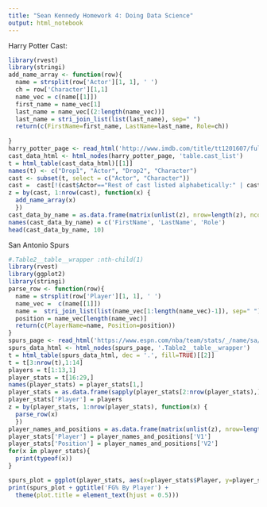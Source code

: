 ```yaml
---
title: "Sean Kennedy Homework 4: Doing Data Science"
output: html_notebook
---
```


Harry Potter Cast:

```r
library(rvest)
library(stringi)
add_name_array <- function(row){
  name = strsplit(row['Actor'][1, 1], ' ')
  ch = row['Character'][1,1]
  name_vec = c(name[[1]])
  first_name = name_vec[1]
  last_name = name_vec[(2:length(name_vec))]
  last_name = stri_join_list(list(last_name), sep=" ") 
  return(c(FirstName=first_name, LastName=last_name, Role=ch))
  
}
harry_potter_page <- read_html('http://www.imdb.com/title/tt1201607/fullcredits')
cast_data_html <- html_nodes(harry_potter_page, 'table.cast_list')
t = html_table(cast_data_html)[[1]]
names(t) <- c("Drop1", "Actor", "Drop2", "Character")
cast <- subset(t, select = c("Actor", "Character"))
cast =  cast[!(cast$Actor=="Rest of cast listed alphabetically:" | cast$Actor==""), ]
z = by(cast, 1:nrow(cast), function(x) {
  add_name_array(x)
  })
cast_data_by_name = as.data.frame(matrix(unlist(z), nrow=length(z), ncol=3, byrow=T))
names(cast_data_by_name) = c('FirstName', 'LastName', 'Role')
head(cast_data_by_name, 10)

```

San Antonio Spurs

```r
#.Table2__table__wrapper :nth-child(1)
library(rvest)
library(ggplot2)
library(stringi)
parse_row <- function(row){
  name = strsplit(row['Player'][1, 1], ' ')
  name_vec =  c(name[[1]])
  name =  stri_join_list(list(name_vec[1:length(name_vec)-1]), sep=" ")
  position = name_vec[length(name_vec)] 
  return(c(PlayerName=name, Position=position))
}
spurs_page <- read_html('https://www.espn.com/nba/team/stats/_/name/sa/san-antonio-spurs')
spurs_data_html <- html_nodes(spurs_page, '.Table2__table__wrapper')
t = html_table(spurs_data_html, dec = '.', fill=TRUE)[[2]]
t = t[3:nrow(t),1:14]
players = t[1:13,1]
player_stats = t[16:29,]
names(player_stats) = player_stats[1,]
player_stats = as.data.frame(sapply(player_stats[2:nrow(player_stats),], as.numeric))
player_stats['Player'] = players
z = by(player_stats, 1:nrow(player_stats), function(x) {
  parse_row(x)
  })
player_names_and_positions = as.data.frame(matrix(unlist(z), nrow=length(z), ncol=2, byrow=T), stringsAsFactors = FALSE)
player_stats['Player'] = player_names_and_positions['V1'] 
player_stats['Position'] = player_names_and_positions['V2']
for(x in player_stats){
  print(typeof(x))
}

spurs_plot = ggplot(player_stats, aes(x=player_stats$Player, y=player_stats$`FG%`, fill=player_stats$Position)) + geom_bar(stat = "identity") + coord_flip() + labs(x = 'Player', y='FG%', fill='Position') 
print(spurs_plot + ggtitle('FG% By Player') +
  theme(plot.title = element_text(hjust = 0.5)))

```